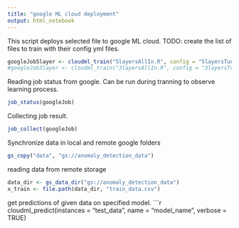 ```yaml
---
title: "google ML cloud deployment"
output: html_notebook
---
```


This script deploys selected file to google ML cloud.
TODO: create the list of files to train with their config yml files.

```r
googleJob5layer <- cloudml_train("5layersAllIn.R", config = "5layersTuning.yml", flags = "5layerFlags.yml")
#googleJob3layer <- cloudml_train("3layersAllIn.R", config = "3layersTuning.yml", flags = "FLAGS_THREE"3layerFlags.yml")
```

Reading job status from google. Can be run during tranning to observe learning process.
```r
job_status(googleJob)
```

Collecting job result.
```r

job_collect(googleJob)
```


Synchronize data in local and remote google folders
```r
gs_copy("data", "gs://anomaly_detection_data")
```

reading data from remote storage
```r
data_dir <- gs_data_dir("gs://anomaly_detection_data")
x_train <- file.path(data_dir, "train_data.csv")
```


get predictions of given data on specified model.
```r
cloudml_predict(instances = "test_data", name = "model_name", verbose = TRUE)
